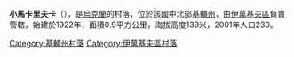 {{coord|51|1|59|N|29|54|56|E|scale:30000|display=title}}

'''小馬卡里夫卡'''（{{lang-uk|Мала Макарівка}}），是[[烏克蘭|烏克蘭]]的村落，位於該國中北部[[基輔州|基輔州]]，由[[伊萬基夫區|伊萬基夫區]]負責管轄，始建於1922年，面積0.9平方公里，海拔高度139米，2001年人口230。

{{DEFAULTSORT:Мала Макарівка}}
[[Category:基輔州村落|Category:基輔州村落]]
[[Category:伊萬基夫區村落|Category:伊萬基夫區村落]]


{{Kiev-geo-stub}}